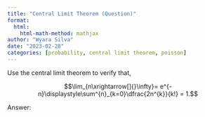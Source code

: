 ```yaml
---
title: "Central Limit Theorem (Question)"
format:
  html:
    html-math-method: mathjax
author: "Wyara Silva"
date: "2023-02-28"
categories: [probability, central limit theorem, poisson]
---
```


Use the central limit theorem to verify that,

$$\lim_{n\xrightarrow[]{}\infty}= e^{-n}\displaystyle\sum^{n}_{k=0}\dfrac{2n^{k}}{k!} = 1.$$

Answer:

